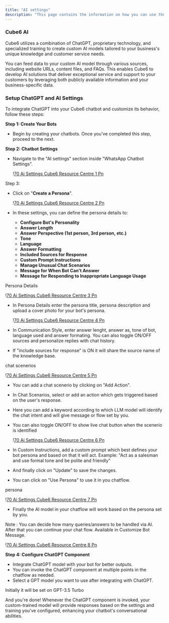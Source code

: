 ```yaml
---
title: "AI settings"
description: "This page contains the information on how you can use the  Cube6 AI to enhance your chatbot capabilities."
---
```


### Cube6 AI

Cube6 utilizes a combination of ChatGPT, proprietary technology, and specialized training to create custom AI models tailored to your business's unique knowledge and customer service needs.

You can feed data to your custom AI model through various sources, including website URLs, content files, and FAQs. This enables  Cube6 to develop AI solutions that deliver exceptional service and support to your customers by leveraging both publicly available information and your business-specific data.

### **Setup ChatGPT and AI Settings**

To integrate ChatGPT into your  Cube6 chatbot and customize its behavior, follow these steps:

**Step 1: Create Your Bots**

- Begin by creating your chatbots. Once you've completed this step, proceed to the next.

**Step 2: Chatbot Settings**

- Navigate to the "AI settings" section inside "WhatsApp Chatbot Settings".

  \![70 Ai Settings  Cube6 Resource Centre 1 Pn](/images/how-botpenguin-works/telegram-ai-setting/70.ai_settings_\_Cube6_resource_centre-1.png)

Step 3:

- Click on "**Create a Persona**".

  \![70 Ai Settings  Cube6 Resource Centre 2 Pn](/images/how-botpenguin-works/telegram-ai-setting/70.ai_settings_\_Cube6_resource_centre-2.png)
- In these settings, you can define the persona details to:
  - **Configure Bot's Personality**
  - **Answer Length**
  - **Answer Perspective (1st person, 3rd person, etc.)**
  - **Tone**
  - **Language**
  - **Answer Formatting**
  - **Included Sources for Response**
  - **Custom Prompt Instructions**
  - **Manage Unusual Chat Scenarios**
  - **Message for When Bot Can't Answer**
  - **Message for Responding to Inappropriate Language Usage**

Persona Details

\![70 Ai Settings  Cube6 Resource Centre 3 Pn](/images/how-botpenguin-works/telegram-ai-setting/70.ai_settings_\_Cube6_resource_centre-3.png)

- In Persona Details enter the persona title, persona description and upload a cover photo for your bot's persona.

  \![70 Ai Settings  Cube6 Resource Centre 4 Pn](/images/how-botpenguin-works/telegram-ai-setting/70.ai_settings_\_Cube6_resource_centre-4.png)
- In Communication Style, enter answer lenght, answer as, tone of bot, language used and answer formating. You can also toggle ON/OFF sources and personalize replies with chat history.
- If "include sources for response" is ON it will share the source name of the knowledge base.

chat scenerios

\![70 Ai Settings  Cube6 Resource Centre 5 Pn](/images/how-botpenguin-works/telegram-ai-setting/70.ai_settings_\_Cube6_resource_centre-5.png)

- You can add a chat scenerio by clicking on "Add Action".
- In Chat Scenarios, select or add an action which gets triggered based on the user's response.
- Here you can add a keyword according to which LLM model will identify the chat intent and will give message or flow set by you.
- You can also toggle ON/OFF to show live chat button when the scenerio is identified

  \![70 Ai Settings  Cube6 Resource Centre 6 Pn](/images/how-botpenguin-works/telegram-ai-setting/70.ai_settings_\_Cube6_resource_centre-6.png)
- In Custom Instructions, add a custom prompt which best defines your bot persona and based on that it will act. Example: "Act as a salesman and use formal tone and be polite and friendly"
- And finally click on "Update" to save the changes.
- You can click on "Use Persona" to use it in you chatflow.

persona

\![70 Ai Settings  Cube6 Resource Centre 7 Pn](/images/how-botpenguin-works/telegram-ai-setting/70.ai_settings_\_Cube6_resource_centre-7.png)

- Finally the AI model in your chatflow will work based on the persona set by you.

Note : You can decide how many queries/answers to be handled via AI. After that you can continue your chat flow. Available in Customize Bot Message.

\![70 Ai Settings  Cube6 Resource Centre 8 Pn](/images/how-botpenguin-works/telegram-ai-setting/70.ai_settings_\_Cube6_resource_centre-8.png)

**Step 4: Configure ChatGPT Component**

- Integrate ChatGPT model with your bot for better outputs.
- You can invoke the ChatGPT component at multiple points in the chatflow as needed.
- Select a GPT model you want to use after integrating with ChatGPT.

<Info>
  Initially it will be set on GPT-3.5 Turbo
</Info>

And you're done\! Whenever the ChatGPT component is invoked, your custom-trained model will provide responses based on the settings and training you've configured, enhancing your chatbot's conversational abilities.